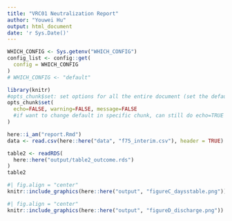 ```yaml
---
title: "VRC01 Neutralization Report"
author: "Youwei Hu"
output: html_document
date: 'r Sys.Date()'
---
```

```r
WHICH_CONFIG <- Sys.getenv("WHICH_CONFIG")
config_list <- config::get(
  config = WHICH_CONFIG
)
# WHICH_CONFIG <- "default"
```


```r
library(knitr)
#opts_chunk$set: set options for all the entire document (set the default)
opts_chunk$set(
  echo=FALSE, warning=FALSE, message=FALSE
  #if want to change default in specific chunk, can still do echo=TRUE
)
```


```r
here::i_am("report.Rmd")
data <- read.csv(here::here("data", "f75_interim.csv"), header = TRUE)
```



```r
table2 <- readRDS(
  here::here("output/table2_outcome.rds")
)
table2
```


```r
#| fig.align = "center"
knitr::include_graphics(here::here("output", "figureC_daysstable.png"))
```


```r
#| fig.align = "center"
knitr::include_graphics(here::here("output", "figureD_discharge.png"))
```